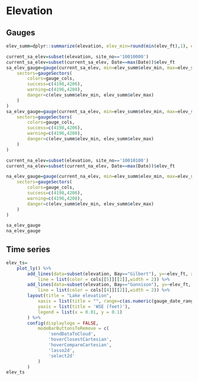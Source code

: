 # Elevation

## Gauges
```r
elev_summ=dplyr::summarize(elevation, elev_min=round(min(elev_ft),1), elev_max=round(max(elev_ft),1), elev_mean=round(mean(elev_ft),1))

current_sa_elev=subset(elevation, site_no=='10010000')
current_sa_elev=subset(current_sa_elev, Date==max(Date))$elev_ft
sa_elev_gauge=gauge(current_sa_elev, min=elev_summ$elev_min, max=elev_summ$elev_max, abbreviate=F, symbol = ' ft', label='Gilbert Bay elev',
	sectors=gaugeSectors(
		colors=gauge_cols,
		success=c(4198,4206),
		warning=c(4196,4208),
		danger=c(elev_summ$elev_min, elev_summ$elev_max)
	)
)
sa_elev_gauge=gauge(current_sa_elev, min=elev_summ$elev_min, max=elev_summ$elev_max, abbreviate=F, symbol = ' ft', label='Gilbert Bay elev',
	sectors=gaugeSectors(
		colors=gauge_cols,
		success=c(4198,4206),
		warning=c(4196,4208),
		danger=c(elev_summ$elev_min, elev_summ$elev_max)
	)
)

current_na_elev=subset(elevation, site_no=='10010100')
current_na_elev=subset(current_na_elev, Date==max(Date))$elev_ft

na_elev_gauge=gauge(current_na_elev, min=elev_summ$elev_min, max=elev_summ$elev_max, abbreviate=F, symbol = ' ft', label='Gunnison Bay elev',
	sectors=gaugeSectors(
		colors=gauge_cols,
		success=c(4198,4206),
		warning=c(4196,4208),
		danger=c(elev_summ$elev_min, elev_summ$elev_max)
	)
)

sa_elev_gauge
na_elev_gauge
```


## Time series
```r
elev_ts=
	plot_ly() %>%
		add_lines(data=subset(elevation, Bay=="Gilbert"), y=~elev_ft, x=~Date, name="Gilbert Bay (South)   ",
			line = list(color = cols[[5]][[2]],width = 2)) %>%
		add_lines(data=subset(elevation, Bay=="Gunnison"), y=~elev_ft, x=~Date, name="Gunnison Bay (North)    ",
			line = list(color = cols[[4]][[2]],width = 2)) %>%
		layout(title = "Lake elevation",
			xaxis = list(title = "", range=c(as.numeric(gauge_date_range[2]-365*50)*86400000,as.numeric(gauge_date_range[2])*86400000)),
			yaxis = list(title = 'WSE (feet)'),
			legend = list(x = 0.01, y = 0.1)
		) %>% 
		config(displaylogo = FALSE,
			modeBarButtonsToRemove = c(
				'sendDataToCloud',
				'hoverClosestCartesian',
				'hoverCompareCartesian',
				'lasso2d',
				'select2d'
			)
		)
elev_ts
```


